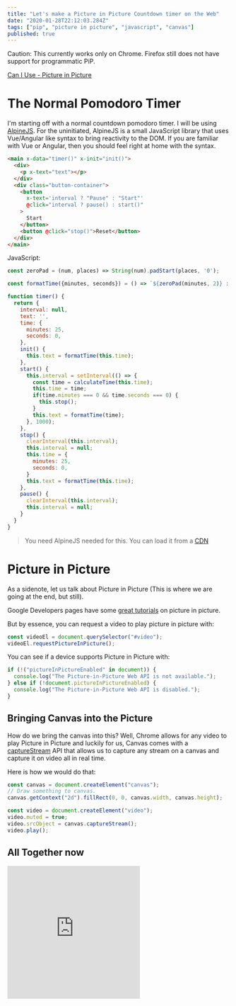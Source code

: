 ```yaml
---
title: "Let's make a Picture in Picture Countdown timer on the Web"
date: "2020-01-28T22:12:03.284Z"
tags: ["pip", "picture in picture", "javascript", "canvas"]
published: true
---
```


Caution: This currently works only on Chrome. Firefox still does not have support for programmatic PiP.

[Can I Use - Picture in Picture](https://caniuse.com/#feat=picture-in-picture)

# The Normal Pomodoro Timer

I'm starting off with a normal countdown pomodoro timer. I will be using [AlpineJS](https://github.com/alpinejs/alpine). For the uninitiated, AlpineJS is a small JavaScript library that uses Vue/Angular like syntax to bring reactivity to the DOM. If you are familiar with Vue or Angular, then you should feel right at home with the syntax.

```html
<main x-data="timer()" x-init="init()">
  <div>
    <p x-text="text"></p>
  </div>
  <div class="button-container">
    <button
      x-text='interval ? "Pause" : "Start"'
      @click="interval ? pause() : start()"
    >
      Start
    </button>
    <button @click="stop()">Reset</button>
  </div>
</main>
```

JavaScript:

```javascript
const zeroPad = (num, places) => String(num).padStart(places, '0');

const formatTime({minutes, seconds}) = () => `${zeroPad(minutes, 2)} : ${zeroPad(seconds, 2)}`;

function timer() {
  return {
    interval: null,
    text: '',
    time: {
      minutes: 25,
      seconds: 0,
    },
    init() {
      this.text = formatTime(this.time);
    },
    start() {
      this.interval = setInterval(() => {
        const time = calculateTime(this.time);
        this.time = time;
        if(time.minutes === 0 && time.seconds === 0) {
          this.stop();
        }
        this.text = formatTime(time);
      }, 1000);
    },
    stop() {
      clearInterval(this.interval);
      this.interval = null;
      this.time = {
        minutes: 25,
        seconds: 0,
      }
      this.text = formatTime(this.time);
    },
    pause() {
      clearInterval(this.interval);
      this.interval = null;
    }
  }
}
```

> You need AlpineJS needed for this. You can load it from a [CDN](https://cdn.jsdelivr.net/gh/alpinejs/alpine@v1.9.5/dist/alpine.js)

# Picture in Picture

As a sidenote, let us talk about Picture in Picture (This is where we are going at the end, but still).

Google Developers pages have some [great tutorials](https://developers.google.com/web/updates/2018/10/watch-video-using-picture-in-picture) on picture in picture.

But by essence, you can request a video to play picture in picture with:

```javascript
const videoEl = document.querySelector("#video");
videoEl.requestPictureInPicture();
```

You can see if a device supports Picture in Picture with:

```javascript
if (!("pictureInPictureEnabled" in document)) {
  console.log("The Picture-in-Picture Web API is not available.");
} else if (!document.pictureInPictureEnabled) {
  console.log("The Picture-in-Picture Web API is disabled.");
}
```

## Bringing Canvas into the Picture

How do we bring the canvas into this? Well, Chrome allows for any video to play Picture in Picture and luckily for us, Canvas comes with a [captureStream](https://developer.mozilla.org/en-US/docs/Web/API/HTMLCanvasElement/captureStream) API that allows us to capture any stream on a canvas and capture it on video all in real time.

Here is how we would do that:

```javascript
const canvas = document.createElement("canvas");
// Draw something to canvas.
canvas.getContext("2d").fillRect(0, 0, canvas.width, canvas.height);

const video = document.createElement("video");
video.muted = true;
video.srcObject = canvas.captureStream();
video.play();
```

## All Together now

<iframe
  height="300"
  style={{ marginTop: "2rem", width: "100%" }}
  scrolling="no"
  title="Pomodoro Clock in PiP"
  src="https://codepen.io/BoyWithSilverWings/embed/preview/qBEwrbJ?height=300&theme-id=32843&default-tab=result"
  frameborder="no"
  allowtransparency="true"
  allowFullScreen={true}
>
  <span>See the Pen </span>
  <a href="https://codepen.io/BoyWithSilverWings/pen/qBEwrbJ">
    <span>Pomodoro Clock in PiP</span>
  </a>
  <span>by Boy with Silver Wings</span>
  <a href="https://codepen.io/BoyWithSilverWings">(@BoyWithSilverWings")</a>
  <span>on </span>
  <a href="https://codepen.io">CodePen</a>.
</iframe>
